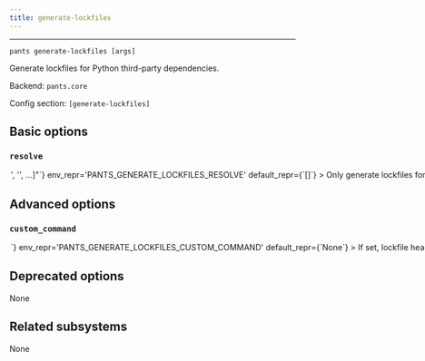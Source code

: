 ```yaml
---
title: generate-lockfiles
---
```



---

```
pants generate-lockfiles [args]
```

Generate lockfiles for Python third-party dependencies.

Backend: <span className="color--primary">`pants.core`</span>

Config section: <span className="color--primary">`[generate-lockfiles]`</span>

<span className={styles.options}>

## Basic options

### `resolve`

<Option
  cli_repr={`--generate-lockfiles-resolve="['<str>', '<str>', ...]"`}
  env_repr='PANTS_GENERATE_LOCKFILES_RESOLVE'
  default_repr={`[]`}
>

Only generate lockfiles for the specified resolve(s).

Resolves are the logical names for the different lockfiles used in your project. For your own code&#x27;s dependencies, these come from the option `[python].resolves`. For tool lockfiles, resolve names are the options scope for that tool such as `black`, `pytest`, and `mypy-protobuf`.

For example, you can run `./pants generate-lockfiles --resolve=black --resolve=pytest --resolve=data-science` to only generate lockfiles for those two tools and your resolve named `data-science`.

If you specify an invalid resolve name, like &#x27;fake&#x27;, Pants will output all possible values.

If not specified, Pants will generate lockfiles for all resolves.

</Option>

## Advanced options

### `custom_command`

<Option
  cli_repr={`--generate-lockfiles-custom-command=<str>`}
  env_repr='PANTS_GENERATE_LOCKFILES_CUSTOM_COMMAND'
  default_repr={`None`}
>

If set, lockfile headers will say to run this command to regenerate the lockfile, rather than running `./pants generate-lockfiles --resolve=<name>` like normal.

</Option>

## Deprecated options

None

## Related subsystems

None

</span>

